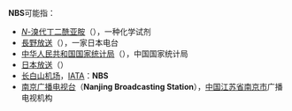 '''NBS'''可能指：
* [[N-溴代丁二酰亚胺|''N''-溴代丁二酰亚胺]]（{{lang-en|''N''-Bromosuccinimide}}），一种化学试剂
* [[長野放送|長野放送]]（{{lang-en|Nagano Broadcasting Systems}}），一家日本电台
* [[中华人民共和国国家统计局|中华人民共和国国家统计局]]（{{lang-en|National Bureau of Statistics of China}}），中国国家统计局
* [[日本放送|日本放送]]（{{lang-en|Nippon Broadcasting System}}）
* [[长白山机场|长白山机场]]，[[IATA机场代码|IATA]]：'''NBS'''
* [[南京广播电视台|南京广播电视台]]（'''Nanjing Broadcasting Station'''），[[中国|中国]][[江苏省|江苏省]][[南京市|南京市]]广播电视机构
{{disambig|cat=三字拉丁字母縮寫消歧義}}